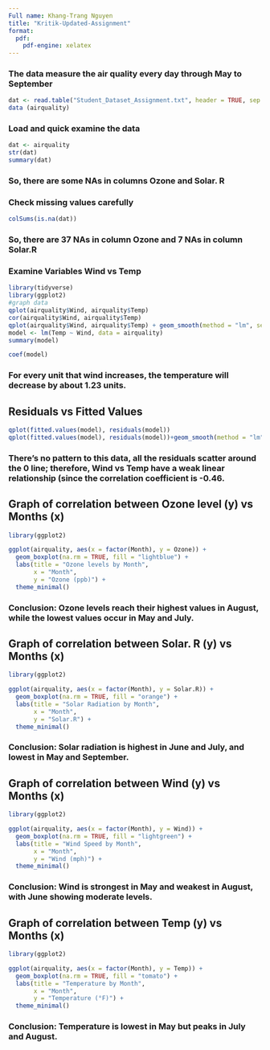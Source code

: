```yaml
---
Full name: Khang-Trang Nguyen
title: "Kritik-Updated-Assignment"
format:
  pdf:
    pdf-engine: xelatex
---
```


### The data measure the air quality every day through May to September

```r
dat <- read.table("Student_Dataset_Assignment.txt", header = TRUE, sep = "\t")
data (airquality)
```

### Load and quick examine the data

```r
dat <- airquality
str(dat)
summary(dat)
```

### So, there are some NAs in columns Ozone and Solar. R

### Check missing values carefully

```r
colSums(is.na(dat))
```

### So, there are 37 NAs in column Ozone and 7 NAs in column Solar.R

### Examine Variables Wind vs Temp

```r
library(tidyverse)
library(ggplot2)
#graph data
qplot(airquality$Wind, airquality$Temp)
cor(airquality$Wind, airquality$Temp)
qplot(airquality$Wind, airquality$Temp) + geom_smooth(method = "lm", se = FALSE)
model <- lm(Temp ~ Wind, data = airquality)
summary(model)
```

```r
coef(model)
```

### For every unit that wind increases, the temperature will decrease by about 1.23 units.

## Residuals vs Fitted Values

```r
qplot(fitted.values(model), residuals(model))
qplot(fitted.values(model), residuals(model))+geom_smooth(method = "lm", se = FALSE)
```

### There's no pattern to this data, all the residuals scatter around the 0 line; therefore, Wind vs Temp have a weak linear relationship (since the correlation coefficient is -0.46.

## Graph of correlation between Ozone level (y) vs Months (x)

```r
library(ggplot2)

ggplot(airquality, aes(x = factor(Month), y = Ozone)) +
  geom_boxplot(na.rm = TRUE, fill = "lightblue") +
  labs(title = "Ozone levels by Month",
       x = "Month",
       y = "Ozone (ppb)") +
  theme_minimal()
```

### Conclusion: Ozone levels reach their highest values in August, while the lowest values occur in May and July.

## Graph of correlation between Solar. R (y) vs Months (x)

```r
library(ggplot2)

ggplot(airquality, aes(x = factor(Month), y = Solar.R)) +
  geom_boxplot(na.rm = TRUE, fill = "orange") +
  labs(title = "Solar Radiation by Month",
       x = "Month",
       y = "Solar.R") +
  theme_minimal()
```

### Conclusion: Solar radiation is highest in June and July, and lowest in May and September.

## Graph of correlation between Wind (y) vs Months (x)

```r
library(ggplot2)

ggplot(airquality, aes(x = factor(Month), y = Wind)) +
  geom_boxplot(na.rm = TRUE, fill = "lightgreen") +
  labs(title = "Wind Speed by Month",
       x = "Month",
       y = "Wind (mph)") +
  theme_minimal()
```

### Conclusion: Wind is strongest in May and weakest in August, with June showing moderate levels.

## Graph of correlation between Temp (y) vs Months (x)

```r
library(ggplot2)

ggplot(airquality, aes(x = factor(Month), y = Temp)) +
  geom_boxplot(na.rm = TRUE, fill = "tomato") +
  labs(title = "Temperature by Month",
       x = "Month",
       y = "Temperature (°F)") +
  theme_minimal()
```

### Conclusion: Temperature is lowest in May but peaks in July and August.
